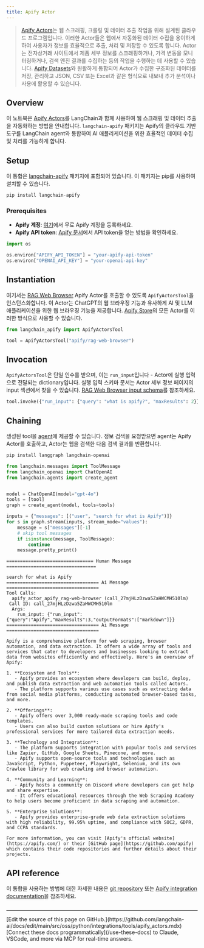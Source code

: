 ```yaml
---
title: Apify Actor
---
```


>[Apify Actors](https://docs.apify.com/platform/actors)는 웹 스크래핑, 크롤링 및 데이터 추출 작업을 위해 설계된 클라우드 프로그램입니다. 이러한 Actor들은 웹에서 자동화된 데이터 수집을 용이하게 하여 사용자가 정보를 효율적으로 추출, 처리 및 저장할 수 있도록 합니다. Actor는 전자상거래 사이트에서 제품 세부 정보를 스크래핑하거나, 가격 변동을 모니터링하거나, 검색 엔진 결과를 수집하는 등의 작업을 수행하는 데 사용할 수 있습니다. [Apify Datasets](https://docs.apify.com/platform/storage/dataset)와 원활하게 통합되어 Actor가 수집한 구조화된 데이터를 저장, 관리하고 JSON, CSV 또는 Excel과 같은 형식으로 내보내 추가 분석이나 사용에 활용할 수 있습니다.

## Overview

이 노트북은 [Apify Actors](https://docs.apify.com/platform/actors)를 LangChain과 함께 사용하여 웹 스크래핑 및 데이터 추출을 자동화하는 방법을 안내합니다. `langchain-apify` 패키지는 Apify의 클라우드 기반 도구를 LangChain agent와 통합하여 AI 애플리케이션을 위한 효율적인 데이터 수집 및 처리를 가능하게 합니다.

## Setup

이 통합은 [langchain-apify](https://pypi.org/project/langchain-apify/) 패키지에 포함되어 있습니다. 이 패키지는 pip를 사용하여 설치할 수 있습니다.

```python
pip install langchain-apify
```

### Prerequisites

- **Apify 계정**: [여기](https://console.apify.com/sign-up)에서 무료 Apify 계정을 등록하세요.
- **Apify API token**: [Apify 문서](https://docs.apify.com/platform/integrations/api)에서 API token을 얻는 방법을 확인하세요.

```python
import os

os.environ["APIFY_API_TOKEN"] = "your-apify-api-token"
os.environ["OPENAI_API_KEY"] = "your-openai-api-key"
```

## Instantiation

여기서는 [RAG Web Browser](https://apify.com/apify/rag-web-browser) Apify Actor를 호출할 수 있도록 `ApifyActorsTool`을 인스턴스화합니다. 이 Actor는 ChatGPT의 웹 브라우징 기능과 유사하게 AI 및 LLM 애플리케이션을 위한 웹 브라우징 기능을 제공합니다. [Apify Store](https://apify.com/store)의 모든 Actor를 이러한 방식으로 사용할 수 있습니다.

```python
from langchain_apify import ApifyActorsTool

tool = ApifyActorsTool("apify/rag-web-browser")
```

## Invocation

`ApifyActorsTool`은 단일 인수를 받으며, 이는 `run_input`입니다 - Actor에 실행 입력으로 전달되는 dictionary입니다. 실행 입력 스키마 문서는 Actor 세부 정보 페이지의 input 섹션에서 찾을 수 있습니다. [RAG Web Browser input schema](https://apify.com/apify/rag-web-browser/input-schema)를 참조하세요.

```python
tool.invoke({"run_input": {"query": "what is apify?", "maxResults": 2}})
```

## Chaining

생성된 tool을 [agent](https://python.langchain.com/docs/tutorials/agents/)에 제공할 수 있습니다. 정보 검색을 요청받으면 agent는 Apify Actor를 호출하고, Actor는 웹을 검색한 다음 검색 결과를 반환합니다.

```python
pip install langgraph langchain-openai
```

```python
from langchain.messages import ToolMessage
from langchain_openai import ChatOpenAI
from langchain.agents import create_agent


model = ChatOpenAI(model="gpt-4o")
tools = [tool]
graph = create_agent(model, tools=tools)
```

```python
inputs = {"messages": [("user", "search for what is Apify")]}
for s in graph.stream(inputs, stream_mode="values"):
    message = s["messages"][-1]
    # skip tool messages
    if isinstance(message, ToolMessage):
        continue
    message.pretty_print()
```

```output
================================ Human Message =================================

search for what is Apify
================================== Ai Message ==================================
Tool Calls:
  apify_actor_apify_rag-web-browser (call_27mjHLzDzwa5ZaHWCMH510lm)
 Call ID: call_27mjHLzDzwa5ZaHWCMH510lm
  Args:
    run_input: {"run_input":{"query":"Apify","maxResults":3,"outputFormats":["markdown"]}}
================================== Ai Message ==================================

Apify is a comprehensive platform for web scraping, browser automation, and data extraction. It offers a wide array of tools and services that cater to developers and businesses looking to extract data from websites efficiently and effectively. Here's an overview of Apify:

1. **Ecosystem and Tools**:
   - Apify provides an ecosystem where developers can build, deploy, and publish data extraction and web automation tools called Actors.
   - The platform supports various use cases such as extracting data from social media platforms, conducting automated browser-based tasks, and more.

2. **Offerings**:
   - Apify offers over 3,000 ready-made scraping tools and code templates.
   - Users can also build custom solutions or hire Apify's professional services for more tailored data extraction needs.

3. **Technology and Integration**:
   - The platform supports integration with popular tools and services like Zapier, GitHub, Google Sheets, Pinecone, and more.
   - Apify supports open-source tools and technologies such as JavaScript, Python, Puppeteer, Playwright, Selenium, and its own Crawlee library for web crawling and browser automation.

4. **Community and Learning**:
   - Apify hosts a community on Discord where developers can get help and share expertise.
   - It offers educational resources through the Web Scraping Academy to help users become proficient in data scraping and automation.

5. **Enterprise Solutions**:
   - Apify provides enterprise-grade web data extraction solutions with high reliability, 99.95% uptime, and compliance with SOC2, GDPR, and CCPA standards.

For more information, you can visit [Apify's official website](https://apify.com/) or their [GitHub page](https://github.com/apify) which contains their code repositories and further details about their projects.
```

## API reference

이 통합을 사용하는 방법에 대한 자세한 내용은 [git repository](https://github.com/apify/langchain-apify) 또는 [Apify integration documentation](https://docs.apify.com/platform/integrations/langgraph)을 참조하세요.

```python

```

---

<Callout icon="pen-to-square" iconType="regular">
    [Edit the source of this page on GitHub.](https://github.com/langchain-ai/docs/edit/main/src/oss/python/integrations/tools/apify_actors.mdx)
</Callout>
<Tip icon="terminal" iconType="regular">
    [Connect these docs programmatically](/use-these-docs) to Claude, VSCode, and more via MCP for    real-time answers.
</Tip>
